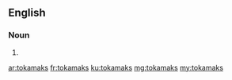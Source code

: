 ==English==

===Noun===
{{head|en|plural}}

# {{plural of|tokamak|lang=en}}

[[ar:tokamaks]]
[[fr:tokamaks]]
[[ku:tokamaks]]
[[mg:tokamaks]]
[[my:tokamaks]]